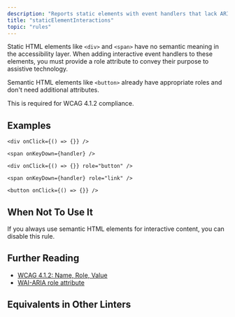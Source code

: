 ```yaml
---
description: "Reports static elements with event handlers that lack ARIA roles."
title: "staticElementInteractions"
topic: "rules"
---
```



<RuleSummary plugin="jsx" rule="staticElementInteractions" />

Static HTML elements like `<div>` and `<span>` have no semantic meaning in the accessibility layer. When adding interactive event handlers to these elements, you must provide a role attribute to convey their purpose to assistive technology.

Semantic HTML elements like `<button>` already have appropriate roles and don't need additional attributes.

This is required for WCAG 4.1.2 compliance.

## Examples

<Tabs>
<TabItem label="❌ Incorrect">

```tsx
<div onClick={() => {}} />
```

```tsx
<span onKeyDown={handler} />
```

</TabItem>
<TabItem label="✅ Correct">

```tsx
<div onClick={() => {}} role="button" />
```

```tsx
<span onKeyDown={handler} role="link" />
```

```tsx
<button onClick={() => {}} />
```

</TabItem>
</Tabs>

## When Not To Use It

If you always use semantic HTML elements for interactive content, you can disable this rule.

## Further Reading

- [WCAG 4.1.2: Name, Role, Value](https://www.w3.org/WAI/WCAG21/Understanding/name-role-value)
- [WAI-ARIA role attribute](https://www.w3.org/TR/wai-aria-1.1/#usage_intro)

## Equivalents in Other Linters

<RuleEquivalents pluginId="jsx" ruleId="staticElementInteractions" />
